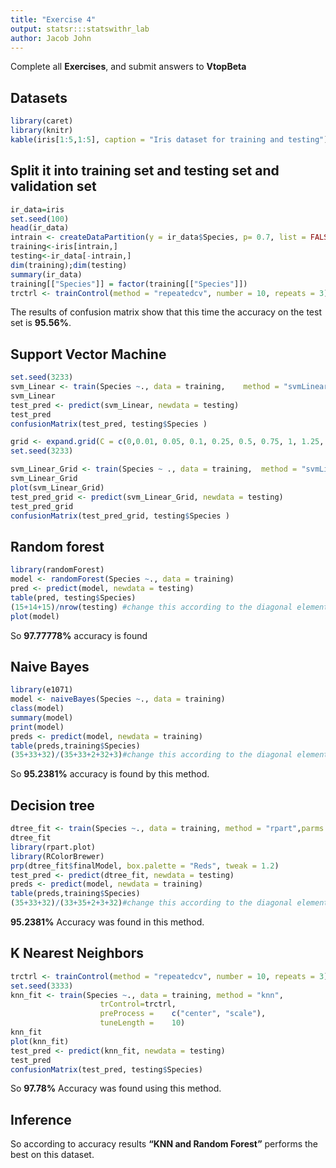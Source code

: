 ```yaml
---
title: "Exercise 4"
output: statsr:::statswithr_lab
author: Jacob John
---
```


<div id="instructions">
Complete all **Exercises**, and submit answers to **VtopBeta**
</div>

## Datasets

```r
library(caret)
library(knitr)
kable(iris[1:5,1:5], caption = "Iris dataset for training and testing")

```

## Split it into training set and testing set and validation set

```r
ir_data=iris
set.seed(100)
head(ir_data)
intrain <- createDataPartition(y = ir_data$Species, p= 0.7, list = FALSE)
training<-iris[intrain,]
testing<-ir_data[-intrain,]
dim(training);dim(testing)
summary(ir_data)
training[["Species"]] = factor(training[["Species"]])
trctrl <- trainControl(method = "repeatedcv", number = 10, repeats = 3)
```

The results of confusion matrix show that this time the accuracy on the test set is __95.56%__.

## Support Vector Machine
```r
set.seed(3233)
svm_Linear <- train(Species ~., data = training,	method = "svmLinear",trControl=trctrl,preProcess = c("center",	"scale"),tuneLength = 10)
svm_Linear
test_pred <- predict(svm_Linear, newdata = testing)
test_pred
confusionMatrix(test_pred, testing$Species )

grid <- expand.grid(C = c(0,0.01, 0.05, 0.1, 0.25, 0.5, 0.75, 1, 1.25, 1.5, 1.75, 2,5))
set.seed(3233)

svm_Linear_Grid <- train(Species ~ ., data = training,	method = "svmLinear",trControl=trctrl,preProcess = c("center","scale"),tuneGrid=grid,tuneLength = 10)
svm_Linear_Grid
plot(svm_Linear_Grid)
test_pred_grid <- predict(svm_Linear_Grid, newdata = testing)
test_pred_grid
confusionMatrix(test_pred_grid, testing$Species )
```

## Random forest
```r
library(randomForest)
model <- randomForest(Species ~., data = training)
pred <- predict(model, newdata = testing)
table(pred, testing$Species)
(15+14+15)/nrow(testing) #change this according to the diagonal element of the previous statement result 
plot(model)
```

So __97.77778%__ accuracy is found

## Naive Bayes
```r
library(e1071)
model <- naiveBayes(Species ~., data = training)
class(model)
summary(model)
print(model)
preds <- predict(model, newdata = training)
table(preds,training$Species)
(35+33+32)/(35+33+2+32+3)#change this according to the diagonal element of the previous statement result 
```

So __95.2381%__ accuracy is found by this method.

## Decision tree
```r
dtree_fit <- train(Species ~., data = training, method = "rpart",parms = list( split = "information"),trControl=trctrl,tuneLength = 10)
dtree_fit
library(rpart.plot)
library(RColorBrewer)
prp(dtree_fit$finalModel, box.palette = "Reds", tweak = 1.2)
test_pred <- predict(dtree_fit, newdata = testing)
preds <- predict(model, newdata = training)
table(preds,training$Species)
(35+33+32)/(33+35+2+3+32)#change this according to the diagonal element of the previous statement result
```

__95.2381%__ Accuracy was found in this method.

## K Nearest Neighbors
```r
trctrl <- trainControl(method = "repeatedcv", number = 10, repeats = 3)
set.seed(3333)
knn_fit <- train(Species ~., data = training, method = "knn",
                   	trControl=trctrl,
                   	preProcess =	c("center", "scale"),
                   	tuneLength =	10)
knn_fit
plot(knn_fit)
test_pred <- predict(knn_fit, newdata = testing)
test_pred
confusionMatrix(test_pred, testing$Species)
```

So __97.78%__ Accuracy was found using this method.

## Inference


So according to accuracy results __"KNN and Random Forest"__ performs the best on this dataset.

